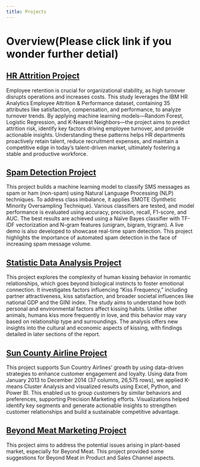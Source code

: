 ```yaml
---
title: Projects
---
```

# Overview(Please click link if you wonder further detial)

## [HR Attrition Project](./projects/HR Attrition Project/)

Employee retention is crucial for organizational stability, as high turnover disrupts operations and increases costs. This study leverages the IBM HR Analytics Employee Attrition & Performance dataset, containing 35 attributes like satisfaction, compensation, and performance, to analyze turnover trends. By applying machine learning models—Random Forest, Logistic Regression, and K-Nearest Neighbors—the project aims to predict attrition risk, identify key factors driving employee turnover, and provide actionable insights. Understanding these patterns helps HR departments proactively retain talent, reduce recruitment expenses, and maintain a competitive edge in today’s talent-driven market, ultimately fostering a stable and productive workforce.

## [Spam Detection Project](./projects/Spam Detection Project/)

This project builds a machine learning model to classify SMS messages as spam or ham (non-spam) using Natural Language Processing (NLP) techniques. To address class imbalance, it applies SMOTE (Synthetic Minority Oversampling Technique). Various classifiers are tested, and model performance is evaluated using accuracy, precision, recall, F1-score, and AUC. The best results are achieved using a Naïve Bayes classifier with TF-IDF vectorization and N-gram features (unigram, bigram, trigram). A live demo is also developed to showcase real-time spam detection. This project highlights the importance of automated spam detection in the face of increasing spam message volume.

## [Statistic Data Analysis Project](./projects/Statistic Data Analysis/)

This project explores the complexity of human kissing behavior in romantic relationships, which goes beyond biological instincts to foster emotional connection. It investigates factors influencing "Kiss Frequency," including partner attractiveness, kiss satisfaction, and broader societal influences like national GDP and the GINI index. The study aims to understand how both personal and environmental factors affect kissing habits. Unlike other animals, humans kiss more frequently in love, and this behavior may vary based on relationship type and surroundings. The analysis offers new insights into the cultural and economic aspects of kissing, with findings detailed in later sections of the report.

## [Sun County Airline Project](./projects/Sun County Airline Project/)

This project supports Sun Country Airlines' growth by using data-driven strategies to enhance customer engagement and loyalty. Using data from January 2013 to December 2014 (37 columns, 26,575 rows), we applied K-means Cluster Analysis and visualized results using Excel, Python, and Power BI. This enabled us to group customers by similar behaviors and preferences, supporting Precision Marketing efforts. Visualizations helped identify key segments and generate actionable insights to strengthen customer relationships and build a sustainable competitive advantage.

## [Beyond Meat Marketing Project](./projects/Beyond Meat MKT Proj/)

This project aims to address the potential issues arising in plant-based market, especially for Beyond Meat. This project provided some suggestions for Beyond Meat in Product and Sales Channel aspects.